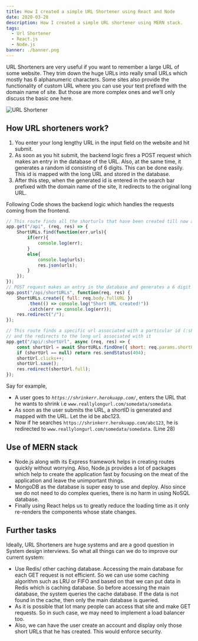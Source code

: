 ```yaml
---
title: How I created a simple URL Shortener using React and Node
date: 2020-03-28
description: How I created a simple URL shortener using MERN stack.
tags:
  - Url Shortener
  - React.js
  - Node.js
banner: ./banner.png
---
```

URL Shorteners are very useful if you want to remember a large URL of some website. They trim down the huge URLs into really small URLs which mostly has 6 alphanumeric characters. Some sites also provide the functionality of custom URL where you can use your text prefixed with the domain name of site. But those are more complex ones and we’ll only discuss the basic one here.

![URL Shortener](./URL-Shortener-banner.jpeg)

## How URL shorteners work?

1.  You enter your long lengthy URL in the input field on the website and hit submit.
2.  As soon as you hit submit, the backend logic fires a POST request which makes an entry in the database of the URL. Also, at the same time, it generates a random id consisting of 6 digits. This can be done easily. This id is mapped with the long URL and stored in the database. 
3. After this step, when the generated id is entered in the search bar prefixed with the domain name of the site, it redirects to the original long URL.

Following Code shows the backend logic which handles the requests coming from the frontend.

```jsx:title=server.js {3,15,23,24,28}
// This route finds all the shorturls that have been created till now and displays them in a tabular form
app.get("/api", (req, res) => {
	ShortURLs.find(function(err,urls){
		if(err){
			console.log(err);
		}
		else{
			console.log(urls);
			res.json(urls);
		}
	});
});
// POST request makes an entry in the database and generates a 6 digit id
app.post("/api/shortURLs", function(req, res) {
	ShortURLs.create({ full: req.body.fullURL })
		.then(() => console.log("Short URL created!"))
		.catch(err => console.log(err));
	res.redirect("/");
});

// This route finds a specific url associated with a particular id (:shortUrl)
// and the redirects to the long url associated with it
app.get("/api/:shortUrl", async (req, res) => {
	const shortUrl = await ShortURLs.findOne({ short: req.params.shortUrl });
	if (shortUrl == null) return res.sendStatus(404);
	shortUrl.clicks++;
	shortUrl.save();
	res.redirect(shortUrl.full);
});

```
Say for example, 
 - A user goes to *`https://shrinkerr.herokuapp.com/`*, enters the URL that he wants to shrink i.e `www.reallylongurl.com/somedata/somedata`.
 - As soon as the user submits the URL, a shortID is generated and mapped with the URL. Let the id be abc123.
 - Now if he searches `https://shrinkerr.herokuapp.com/abc123`, he is redirected to `www.reallylongurl.com/somedata/somedata`. (Line 28)


## Use of MERN stack
-   Node.js along with its Express framework helps in creating routes quickly without worrying. Also, Node.js provides a lot of packages which help to create the application fast by focusing on the meat of the application and leave the unimportant things.
-   MongoDB as the database is super easy to use and deploy. Also since we do not need to do complex queries, there is no harm in using NoSQL database.
-   Finally using React helps us to greatly reduce the loading time as it only re-renders the components whose state changes.

## Further tasks

Ideally, URL Shorteners are huge systems and are a good question in System design interviews. So what all things can we do to improve our current system:

-   Use Redis/ other caching database. Accessing the main database for each GET request is not efficient. So we can use some caching algorithm such as LRU or FIFO and based on that we can put data in Redis which is caching database. So before accessing the main database, the system queries the cache database. If the data is not found in the cache, then only the main database is queried.
-   As it is possible that lot many people can access that site and make GET requests. So in such case, we may need to implement a load balancer too.
-   Also, we can have the user create an account and display only those short URLs that he has created. This would enforce security.
